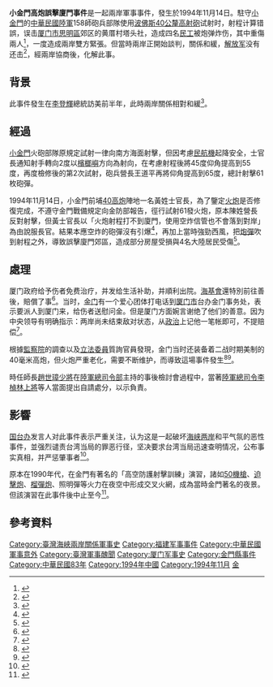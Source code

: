 '''小金門高炮誤擊廈門事件'''是一起兩岸軍事事件，發生於1994年11月14日。駐守[[小金門|小金門]]的[[中華民國陸軍|中華民國陸軍]]158師砲兵部隊使用[[波佛斯40公釐高射砲|波佛斯40公釐高射砲]]试射时，射程计算错誤，误击[[厦门市|厦门市]][[思明區|思明區]]郊区的黄厝村塔头社，造成四名[[民工|民工]]被炮弹炸伤，其中重傷兩人<ref>{{cite web |url=http://big5.huaxia.com/lasd/lagxdsj/2003/06/474981.html |title=華夏經緯網-兩岸關係大事記 |publisher=華夏經緯網 |author= |accessdate=2016-07-04 |date=2003-06-12 |language=zh-tw |archive-date=2015-11-17 |archive-url=https://web.archive.org/web/20151117023107/http://big5.huaxia.com/lasd/lagxdsj/2003/06/474981.html |dead-url=no }}</ref>，一度造成兩岸雙方緊張。但當時兩岸正開始談判，關係和緩，[[解放军|解放军]]没有还击<ref>{{cite web|url=http://www.rocme.org/archiver/?tid-1301.html|title=四三期戰工回憶(15)_小金門誤擊廈門事件|language=zh-tw|access-date=2016-07-04|archive-url=https://web.archive.org/web/20160305035544/http://www.rocme.org/archiver/?tid-1301.html|archive-date=2016-03-05|dead-url=yes}}</ref>，經兩岸協商後，化解此事。

==背景==
此事件發生在[[李登輝|李登輝]]總統訪美前半年，此時兩岸關係相對和緩<ref>{{cite web |url=http://www.ettoday.net/news/20160704/728326.htm |title=郭正亮／雄三飛彈誤射的兩岸陰謀論 |publisher=[[ETtoday|ETtoday]] |author= |accessdate=2016-07-04 |date=2016-07-04 |language=zh-tw |archive-date=2017-02-16 |archive-url=https://web.archive.org/web/20170216213120/http://www.ettoday.net/news/20160704/728326.htm |dead-url=no }}</ref>。

==經過==
[[小金門|小金門]]火砲部隊原規定試射一律向南方海面射擊，但因考慮[[民航機|民航機]]起降安全，士官長通知射手轉向2度以[[檳榔嶼|檳榔嶼]]方向為射向，在考慮射程後將45度仰角提高到55度，再度檢修後的第2次試射，砲兵營長王道平再將仰角提高到65度，總計射擊61枚砲彈。

1994年11月14日，小金門前埔[[波佛斯40公釐高射砲|40高炮]]陣地一名黃姓士官長，為了鑒定[[火炮|火炮]]是否修復完成，不遵守金門戰備規定向金防部報告，徑行試射61發火炮，原本陳姓營長反對射擊，但黃士官長以「火炮射程打不到廈門，使用空炸信管也不會落到對岸」為由說服長官。結果本應空炸的砲彈沒有引爆<ref>{{cite web|url=http://n.yam.com/yam/international/20160705/20160705780729.html|title=雄三誤射非首例 小金門22年前曾誤轟廈門|publisher=yam蕃薯藤新聞|author=朱冠宇|accessdate=2016-07-05|date=2016-07-05|language=zh-tw|archive-date=2017-01-11|archive-url=https://web.archive.org/web/20170111182719/http://n.yam.com/yam/international/20160705/20160705780729.html|dead-url=no}}</ref>，再加上當時強勁西風，把[[炮彈|炮彈]]吹到射程之外，導致誤擊廈門郊區，造成部分房屋受損與4名大陸居民受傷<ref>{{cite web|url=http://udn.com/news/story/1/1806304-%E8%AA%A4%E5%B0%84%E6%87%B2%E8%99%95-%E5%B0%88%E5%AE%B6%EF%BC%9A%E5%8F%83%E8%80%83%E9%87%91%E9%96%80%E8%AA%A4%E5%B0%84%E4%BA%8B%E4%BB%B6|title=誤射懲處 專家：參考金門誤射事件|publisher=台灣醒報|author=|accessdate=2016-07-04|date=2016-07-04|language=zh-tw|archive-date=2016-10-20|archive-url=https://web.archive.org/web/20161020145626/http://udn.com/news/story/1/1806304-%E8%AA%A4%E5%B0%84%E6%87%B2%E8%99%95-%E5%B0%88%E5%AE%B6%EF%BC%9A%E5%8F%83%E8%80%83%E9%87%91%E9%96%80%E8%AA%A4%E5%B0%84%E4%BA%8B%E4%BB%B6|dead-url=no}}</ref>。

==處理==
厦门政府给予伤者免费治疗，并发给生活补助，并順利出院。[[海基會|海基會]]還特別前往善後，賠償了事<ref>{{cite web|url=http://www.appledaily.com.tw/appledaily/article/headline/20060409/2526199/|title=61砲誤打廈門 12年前險開戰|language=zh-tw|access-date=2016-07-04|archive-date=2016-08-14|archive-url=https://web.archive.org/web/20160814182752/http://www.appledaily.com.tw/appledaily/article/headline/20060409/2526199/|dead-url=no}}</ref>。当时，[[金门|金门]]有一个爱心团体打电话到[[厦门市|厦门市]]台办金门事务处，表示要派人到厦门来，给伤者送慰问金。但是厦门方面婉言谢绝了他们的善意。因为中央领导有明确指示：两岸尚未结束敌对状态，从[[政治|政治]]上记他一笔帐即可，不提赔偿<ref>{{cite web|url=http://m.xilu.com/view_302804_all.html|title=鲜为人知：1994年小金门台军“炮击厦门”事件|language=zh-tw|access-date=2016-07-04|archive-url=https://web.archive.org/web/20180921153514/http://m.xilu.com/view_302804_all.html|archive-date=2018-09-21|dead-url=yes}}</ref>。

根據[[監察院|監察院]]的調查以及[[立法委員|立法委員]]質詢官員發現，金门当时还装备着二战时期美制的40毫米高炮，但火炮严重老化，需要不断维护，而導致這場事件發生<ref>{{cite web|url=https://newtalk.tw/news/view/2016-07-01/74763|title=戰力升級，從四○高砲到雄三飛彈（管仁健）|language=zh-tw|access-date=2016-07-04|archive-date=2019-06-10|archive-url=https://web.archive.org/web/20190610014606/https://newtalk.tw/news/view/2016-07-01/74763|dead-url=no}}</ref><ref>{{cite web|url=http://news.qq.com/a/20160703/011099.htm|title=台军乌龙事件多如牛毛，还曾误轰厦门，击落拖靶飞机|language=zh-tw|access-date=2016-07-04|archive-date=2019-06-17|archive-url=https://web.archive.org/web/20190617064301/https://news.qq.com/a/20160703/011099.htm|dead-url=no}}</ref>。

時任師長[[趙世璋|趙世璋]][[少將|少將]]在[[國防部陸軍司令部|陸軍總司令部]]主持的事後檢討會過程中，當著[[中華民國陸軍司令|陸軍總司令]][[李楨林|李楨林]][[上將|上將]]等人當面提出自請處分，以示負責。

==影響==
[[国台办|国台办]]发言人对此事件表示严重关注，认为这是一起破坏[[海峡两岸|海峡两岸]]和平气氛的恶性事件，並强烈谴责台湾当局的罪恶行径，坚决要求台湾当局迅速查明情况，公布事实真相，并严惩肇事者<ref>{{cite web|url=http://news.ltn.com.tw/news/focus/paper/1006647|title=看問題》軍方誤擊不是第一樁|publisher=自由時報author=施曉光|language=zh-tw|access-date=2016-07-04|archive-date=2020-11-07|archive-url=https://web.archive.org/web/20201107183223/https://news.ltn.com.tw/news/focus/paper/1006647|dead-url=no}}</ref>。

原本在1990年代，在金門有著名的「高空防護射擊訓練」演習，諸如[[50機槍|50機槍]]、[[迫擊炮|迫擊炮]]、[[榴彈炮|榴彈炮]]、照明彈等火力在夜空中形成交叉火網，成為當時金門著名的夜景。但該演習在此事件後中止至今<ref>{{cite web|url=http://taiwan.dwnews.com/big5/news/2016-07-01/59750405.html|title=時隔二十多年 台灣再发生誤擊事件|publisher=多維新聞|author=曾子衿|language=zh-tw|access-date=2016-07-05|archive-date=2017-01-11|archive-url=https://web.archive.org/web/20170111165504/http://taiwan.dwnews.com/big5/news/2016-07-01/59750405.html|dead-url=no}}</ref>。

== 參考資料 ==
{{Reflist|2}}

{{台湾海峡两岸主题}}
{{台灣戰爭史}}
{{中華民國國軍爭議事件}}
[[Category:臺灣海峽兩岸關係軍事史|Category:臺灣海峽兩岸關係軍事史]]
[[Category:福建军事事件|Category:福建军事事件]]
[[Category:中華民國軍事意外|Category:中華民國軍事意外]]
[[Category:臺灣軍事醜聞|Category:臺灣軍事醜聞]]
[[Category:厦门军事史|Category:厦门军事史]]
[[Category:金門縣事件|Category:金門縣事件]]
[[Category:中華民國83年|Category:中華民國83年]]
[[Category:1994年中國|Category:1994年中國]]
[[Category:1994年11月|Category:1994年11月]]
[[Category:中華民國福建省軍事史|金]]